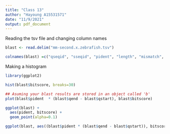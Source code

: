 ```yaml
---
title: "Class 13"
author: "Hayoung A15531571"
date: "11/9/2021"
output: pdf_document
---
```


Reading the tsv file and changing column names
```r
blast <- read.delim("mm-second.x.zebrafish.tsv")

colnames(blast) =c("qseqid", "sseqid", "pident", "length", "mismatch", "gapopen", "qstart", "qend", "sstart", "send", "evalue", "bitscore")
```

Making a histogram
```r
library(ggplot2)

```

```r
hist(blast$bitscore, breaks=30)
```


```r
## Asuming your blast results are stored in an object called 'b'
plot(blast$pident  * (blast$qend - blast$qstart), blast$bitscore)
```

```r
ggplot(blast) +
  aes(pident, bitscore) +
  geom_point(alpha=0.1)
```

```r
ggplot(blast, aes((blast$pident * (blast$qend - blast$qstart)), bitscore)) + geom_point(alpha=0.1) + geom_smooth()

```

